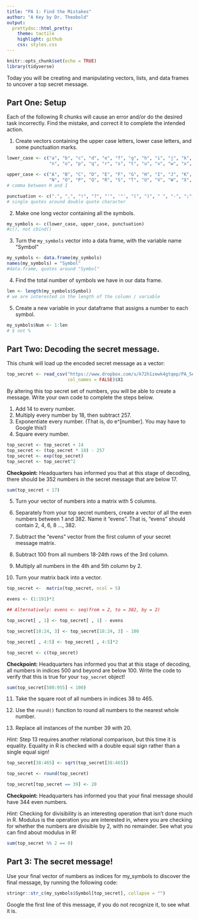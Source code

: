 ```yaml
---
title: "PA 1: Find the Mistakes"
author: "A Key by Dr. Theobold"
output:
  prettydoc::html_pretty:
    theme: tactile
    highlight: github
    css: styles.css
---
```


```r
knitr::opts_chunk$set(echo = TRUE)
library(tidyverse)
```

Today you will be creating and manipulating vectors, lists, and data frames to uncover a top secret message.

## Part One: Setup

Each of the following R chunks will cause an error and/or do the desired task incorrectly.  Find the mistake, and correct it to complete the intended action. 

1. Create vectors containing the upper case letters, lower case letters, and some punctuation marks.


```r
lower_case <- c("a", "b", "c", "d", "e", "f", "g", "h", "i", "j", "k", "l", "m",
                "n", "o", "p", "q", "r", "s", "t", "u", "v", "w", "x", "y", "z")

upper_case <- c("A", "B", "C", "D", "E", "F", "G", "H", "I", "J", "K", "L", "M",
                "N", "O", "P", "Q", "R", "S", "T", "U", "V", "W", "X", "Y", "Z") 
# comma between H and I

punctuation <- c(".", ",", "!", "?", "'", '"', "(", ")", " ", "-", ";", ":")
# single quotes around double quote character

```

2. Make one long vector containing all the symbols.


```r
my_symbols <- c(lower_case, upper_case, punctuation)
#c(), not cbind()

```

3. Turn the `my_symbols` vector into a data frame, with the variable name "Symbol"


```r
my_symbols <- data.frame(my_symbols)
names(my_symbols) = "Symbol"
#data.frame, quotes around "Symbol"
```

4. Find the total number of symbols we have in our data frame.  


```r
len <- length(my_symbols$Symbol)
# we are interested in the length of the column / variable
```

5. Create a new variable in your dataframe that assigns a number to each symbol.


```r
my_symbols$Num <- 1:len
# $ not %
```

## Part Two: Decoding the secret message.

This chunk will load up the encoded secret message as a vector:

```r

top_secret <- read_csv("https://www.dropbox.com/s/k72h1zewk4gtqep/PA_Secret_Code?dl=1", 
                       col_names = FALSE)$X1

```

By altering this top secret set of numbers, you will be able to create a message.  Write your own code to complete the steps below.

1. Add 14 to every number.
2. Multiply every number by 18, then subtract 257.
3. Exponentiate every number.  (That is, do e\^[number].  You may have to Google this!)
4. Square every number.

```r
top_secret <- top_secret + 14
top_secret <- (top_secret * 18) - 257
top_secret <- exp(top_secret)
top_secret <- top_secret^2
```

**Checkpoint:** Headquarters has informed you that at this stage of decoding, there should be 352 numbers in the secret message that are below 17.

```r
sum(top_secret < 17)
```

5. Turn your vector of numbers into a matrix with 5 columns.

6. Separately from your top secret numbers, create a vector of all the even
numbers between 1 and 382. Name it "evens". That is, "evens" should contain 2,
4, 6, 8 ..., 382.

7. Subtract the "evens" vector from the first column of your secret message matrix.

8. Subtract 100 from all numbers 18-24th rows of the 3rd column.

9. Multiply all numbers in the 4th and 5th column by 2.

10. Turn your matrix back into a vector.

```r
top_secret <-  matrix(top_secret, ncol = 5)

evens <- (1:191)*2

## Alternatively: evens <- seq(from = 2, to = 382, by = 2)

top_secret[ , 1] <- top_secret[ , 1] - evens

top_secret[18:24, 3] <- top_secret[18:24, 3] - 100

top_secret[ , 4:5] <- top_secret[ , 4:5]*2

top_secret <- c(top_secret)
```

**Checkpoint:** Headquarters has informed you that at this stage of decoding,
all numbers in indices 500 and beyond are below 100. Write the code to verify
that this is true for your `top_secret` object! 

```r
sum(top_secret[500:955] < 100)

```

11. Take the square root of all numbers in indices 38 to 465.

12. Use the `round()` function to round all numbers to the nearest whole number.

13. Replace all instances of the number 39 with 20.

*Hint:* Step 13 requires another relational comparison, but this time it is 
equality. Equality in R is checked with a double equal sign rather than a single 
equal sign! 

```r
top_secret[38:465] <- sqrt(top_secret[38:465])

top_secret <- round(top_secret)

top_secret[top_secret == 39] <- 20


```

**Checkpoint:** Headquarters has informed you that your final message should 
have 344 even numbers.

*Hint:* Checking for divisibility is an interesting operation that isn't done
much in R. Modulus is the operation you are interested in, where you are checking
for whether the numbers are divisible by 2, with no remainder. See what you can 
find about modulus in R! 

```r
sum(top_secret %% 2 == 0)
```

## Part 3: The secret message!

Use your final vector of numbers as indices for my_symbols to discover the final message,
by running the following code:


```r
stringr::str_c(my_symbols$Symbol[top_secret], collapse = "")
```

Google the first line of this message, if you do not recognize it, to see what it is.

